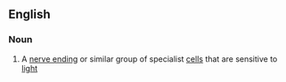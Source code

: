 ==English==

===Noun===
{{wikipedia}}
{{en-noun}}

# {{context|biology}} A [[nerve ending]] or similar group of specialist [[cell]]s that are sensitive to [[light]]